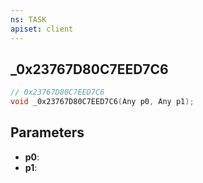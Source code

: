 ```yaml
---
ns: TASK
apiset: client
---
```

## _0x23767D80C7EED7C6

```c
// 0x23767D80C7EED7C6
void _0x23767D80C7EED7C6(Any p0, Any p1);
```


## Parameters
* **p0**:
* **p1**: